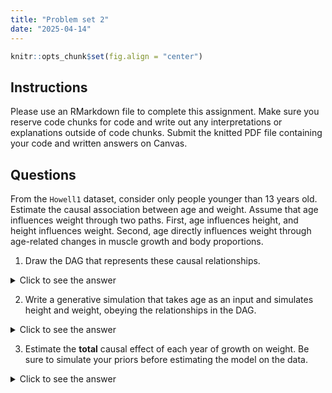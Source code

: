 ```yaml
---
title: "Problem set 2"
date: "2025-04-14"
---
```


```r
knitr::opts_chunk$set(fig.align = "center")
```

## Instructions

Please use an RMarkdown file to complete this assignment. Make sure you reserve code chunks for code and write out any interpretations or explanations outside of code chunks. Submit the knitted PDF file containing your code and written answers on Canvas. 

## Questions

From the `Howell1` dataset, consider only people younger than 13 years old. Estimate the causal association between age and weight. Assume that age influences weight through two paths. First, age influences height, and
height influences weight. Second, age directly influences weight through age-related changes in muscle growth and body proportions. 

1. Draw the DAG that represents these causal relationships. 

<details>
<summary>Click to see the answer</summary>

```r
# Load required packages
library(dagitty)
library(ggplot2)

# Create the DAG
dag <- dagitty("dag {
  A [age]
  H [height]
  W [weight]
  A -> H
  H -> W
  A -> W
}")

# Plot the DAG
plot(dag)
```

The DAG shows three variables (age, height, and weight) with directed edges representing causal relationships. There are two paths from age to weight:
1. A direct path: age → weight (representing age-related changes in muscle growth and body proportions)
2. An indirect path: age → height → weight (representing the influence of age on height, which then affects weight)

</details>

2. Write a generative simulation that takes age as an input and simulates height and weight, obeying the relationships in the DAG.

<details>
<summary>Click to see the answer</summary>

```r
set.seed(1)
# Function to simulate data
# i'm using feet/pounds, but you can stick with metric if you prefer
simulate_growth <- function(age, bAH=0.35, bHW=5, bAW=5) {
  N <- length(age) # num individuals
  # simulate heights (caused by age plus variation)
  height <- rnorm(N, bAH*age, .2) 
  # simulate heights (caused by age and height plus variation)
  weight <- rnorm(N, bAW*age + bHW*height, 4) 
  #return data frame
  data.frame(age, height, weight)
  
}

sim = simulate_growth( runif(n=20, min=1, max=12)  )

par(mfrow = c(1, 3))
plot(sim$age, sim$height)
plot(sim$age, sim$weight)
plot(sim$height, sim$weight)

```

This simulation:
1. Takes age as input
2. Generates height using a function of age 
3. Generates weight as a function of both age (direct effect) and height (indirect effect)
4. Includes random variation (noise) in both height and weight

The plots show the expected relationships: both height and weight increase with age and height and weight are linearlly related. 

</details>

3. Estimate the **total** causal effect of each year of growth on weight. Be sure to simulate your priors before estimating the model on the data. 

<details>
<summary>Click to see the answer</summary>

```r
# Load the Howell1 dataset
library(rethinking)
data(Howell1)

# Filter for children under 13
d <- Howell1[Howell1$age < 13,]

# convert to lbs
library(measurements)
d$weight <- conv_unit(d$weight, from = "kg", to = "lbs")
```

The linear model for this relationship includes both an intercept and a slope -- I need priors for these. The intercept is the weight of a child who is 0 (i.e., weight at birth). The slope is expected (average) change (gain) in weight each year. 

```r
# priors
n <- 10 #number of lines to simulate
a_prior = rnorm(n, 7, 2) #intercept
b_prior = runif(n, 0, 8) #slope
plot(NULL, 
     xlim = range(d$age),    xlab = "age",
     ylim = range(d$weight), ylab="weight")
for( i in 1:n ) abline( a_prior[i], b_prior[i], col = "#1c5253")
```

That's fine. I'll estimate the model usinbg `quap`.

```r
m <- quap(
  data = d, 
  alist(
    weight ~ dnorm( mu, sigma),
    mu <- a + b*age, 
    a ~ dnorm(7,2),
    b ~ dunif(0,8),
    sigma ~ dexp(1)
  )
)
precis(m)
```


The total causal effect represents the combined impact of age on weight through both paths in the DAG:
1. Direct effect: age → weight (changes in muscle growth and body proportions)
2. Indirect effect: age → height → weight (growth in height affecting weight)

The posterior distribution shows our uncertainty about this total effect. The mean effect tells us how much weight we expect to increase per year of age, on average, taking into account both direct and indirect paths.

</details>
